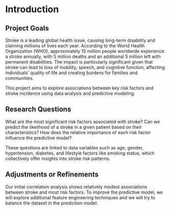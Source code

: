 # Introduction

## Project Goals

Stroke is a leading global health issue, causing long-term disability and claiming millions of lives each year. According to the World Health Organization (WHO), approximately 15 million people worldwide experience a stroke annually, with 5 million deaths and an additional 5 million left with permanent disabilities. The impact is particularly significant given that stroke can lead to loss of mobility, speech, and cognitive function, affecting individuals’ quality of life and creating burdens for families and communities.

This project aims to explore associations between key risk factors and stroke incidence using data analysis and predictive modeling.

## Research Questions

What are the most significant risk factors associated with stroke?
Can we predict the likelihood of a stroke in a given patient based on their characteristics?
How does the relative importance of each risk factor influence the predictive model?

These questions are linked to data variables such as age, gender, hypertension, diabetes, and lifestyle factors like smoking status, which collectively offer insights into stroke risk patterns.

## Adjustments or Refinements

Our initial correlation analysis shows relatively modest associations between stroke and most risk factors. To improve the predictive model, we will explore additional feature engineering techniques and we will try to balance the dataset in the prediction model.